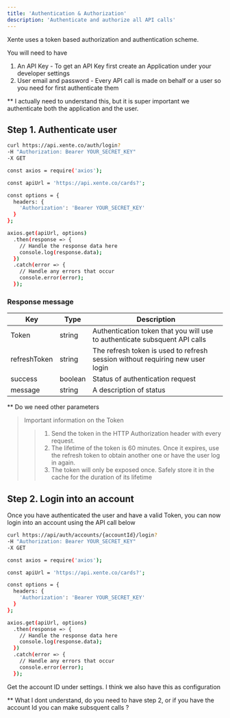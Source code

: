 ```yaml
---
title: 'Authentication & Authorization'
description: 'Authenticate and authorize all API calls'
---
```


Xente uses a token based authorization and authentication scheme. 

You will need to have 

1. An API Key -  To get an API Key first create an Application under your developer settings
2. User email and password - Every API call is made on behalf or a user so you need for first authenticate them 

** I actually need to understand this, but it is super important we authenticate both the application and the user. 

## Step 1. Authenticate user

<CodeGroup>

```bash cURL
curl https://api.xente.co/auth/login?
-H "Authorization: Bearer YOUR_SECRET_KEY"
-X GET
```

```bash Node
const axios = require('axios');

const apiUrl = 'https://api.xente.co/cards?';

const options = {
  headers: {
    'Authorization': 'Bearer YOUR_SECRET_KEY'
  }
};

axios.get(apiUrl, options)
  .then(response => {
    // Handle the response data here
    console.log(response.data);
  })
  .catch(error => {
    // Handle any errors that occur
    console.error(error);
  });
```

</CodeGroup>

### Response message 

| Key          | Type      | Description
| --------     | -------   |-------------
| Token        | string    | Authentication token that you will use to authenticate subsquent API calls
| refreshToken | string    | The refresh token is used to refresh session without requiring new user login
| success      | boolean   | Status of authentication request
| message      | string    | A description of status 

** Do we need other parameters 

> Important information on the Token
>
>> 1. Send the token in the HTTP Authorization header with every request. 
>> 2. The lifetime of the token is 60 minutes. Once it expires, use the refresh token to obtain another one or have the user log in again. 
>> 3. The token will only be exposed once. Safely store it in the cache for the duration of its lifetime

## Step 2. Login into an account 

Once you have authenticated the user and have a valid Token, you can now login into an account using the API call below 

<CodeGroup>

```bash cURL
curl https://api/auth/accounts/{accountId}/login?
-H "Authorization: Bearer YOUR_SECRET_KEY"
-X GET
```

```bash Node
const axios = require('axios');

const apiUrl = 'https://api.xente.co/cards?';

const options = {
  headers: {
    'Authorization': 'Bearer YOUR_SECRET_KEY'
  }
};

axios.get(apiUrl, options)
  .then(response => {
    // Handle the response data here
    console.log(response.data);
  })
  .catch(error => {
    // Handle any errors that occur
    console.error(error);
  });
```

</CodeGroup>

Get the account ID under settings. I think we also have this as configuration

** What I dont understand, do you need to have step 2, or if you have the account Id you can make subsquent calls ? 